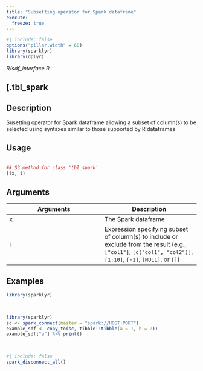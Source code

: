 ```yaml
---
title: "Subsetting operator for Spark dataframe"
execute:
  freeze: true
---
```


```r
#| include: false
options("pillar.width" = 60)
library(sparklyr) 
library(dplyr)
```

*R/sdf_interface.R*

## [.tbl_spark

## Description
 Susetting operator for Spark dataframe allowing a subset of column(s) to be selected using syntaxes similar to those supported by R dataframes 


## Usage
```r
 
## S3 method for class 'tbl_spark'
[(x, i) 
```

## Arguments
|Arguments|Description|
|---|---|
| x | The Spark dataframe |
| i | Expression specifying subset of column(s) to include or exclude from the result (e.g., `["col1"]`, `[c("col1", "col2")]`, `[1:10]`, `[-1]`, `[NULL]`, or `[]`) |





## Examples
```r
library(sparklyr)
 
 
```
```r
 
library(sparklyr) 
sc <- spark_connect(master = "spark://HOST:PORT") 
example_sdf <- copy_to(sc, tibble::tibble(a = 1, b = 2)) 
example_sdf["a"] %>% print() 
 
 
```



```r
#| include: false
spark_disconnect_all()
```
